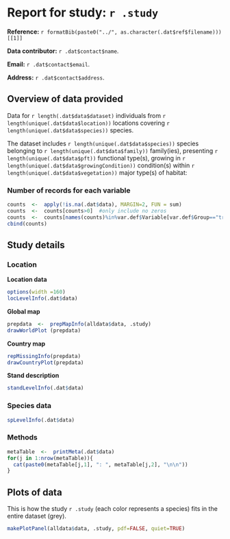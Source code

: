 
# Report for study: `r .study`

**Reference:** `r formatBib(paste0("../", as.character(.dat$ref$filename)))[[1]]`

**Data contributor:** `r .dat$contact$name`.

**Email:** `r .dat$contact$email`.

**Address:** `r .dat$contact$address`.

## Overview of data provided

Data for `r length(.dat$data$dataset)` individuals from `r length(unique(.dat$data$location))` locations covering `r length(unique(.dat$data$species))` species.

The dataset includes `r length(unique(.dat$data$species))` species belonging to `r length(unique(.dat$data$family))` family(ies), presenting `r length(unique(.dat$data$pft))` functional type(s), growing in `r length(unique(.dat$data$growingCondition))` condition(s) within `r length(unique(.dat$data$vegetation))` major type(s) of habitat:


### Number of records for each variable

```r
counts  <-  apply(!is.na(.dat$data), MARGIN=2, FUN = sum)
counts  <-  counts[counts>0]  #only include no zeros
counts  <-  counts[names(counts)%in%var.def$Variable[var.def$Group=="tree"]]
cbind(counts)
```


## Study details

### Location

**Location data**
```r
options(width =160)
locLevelInfo(.dat$data)
```

**Global map**

```r
prepdata  <-  prepMapInfo(alldata$data, .study)
drawWorldPlot (prepdata)
```

**Country map**

```r
repMissingInfo(prepdata)
drawCountryPlot(prepdata)
```


**Stand description**

```r
standLevelInfo(.dat$data)
```

### Species data

```r
spLevelInfo(.dat$data)
```

### Methods
```r
metaTable  <-  printMeta(.dat$data)
for(j in 1:nrow(metaTable)){
  cat(paste0(metaTable[j,1], ": ", metaTable[j,2], "\n\n"))
}

```

## Plots of data

This is how the study `r .study` (each color represents a species) fits in the entire dataset (grey).

```r
makePlotPanel(alldata$data, .study, pdf=FALSE, quiet=TRUE)
```


  
  
  